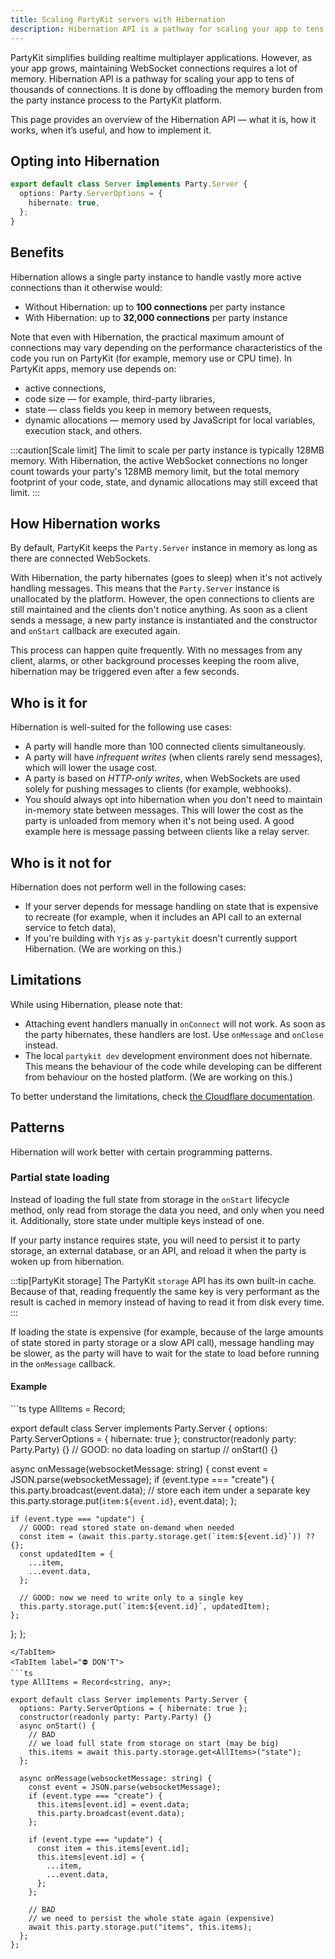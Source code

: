 ```yaml
---
title: Scaling PartyKit servers with Hibernation
description: Hibernation API is a pathway for scaling your app to tens of thousands of connections
---
```



PartyKit simplifies building realtime multiplayer applications. However, as your app grows, maintaining WebSocket connections requires a lot of memory. Hibernation API is a pathway for scaling your app to tens of thousands of connections. It is done by offloading the memory burden from the party instance process to the PartyKit platform.

This page provides an overview of the Hibernation API — what it is, how it works, when it’s useful, and how to implement it.

## Opting into Hibernation

```ts
export default class Server implements Party.Server {
  options: Party.ServerOptions = {
    hibernate: true,
  };
}
```

## Benefits

Hibernation allows a single party instance to handle vastly more active connections than it otherwise would:

- Without Hibernation: up to **100 connections** per party instance
- With Hibernation: up to **32,000 connections** per party instance

Note that even with Hibernation, the practical maximum amount of connections may vary depending on the performance characteristics of the code you run on PartyKit (for example, memory use or CPU time). In PartyKit apps, memory use depends on:

- active connections,
- code size — for example, third-party libraries,
- state — class fields you keep in memory between requests,
- dynamic allocations — memory used by JavaScript for local variables, execution stack, and others.

:::caution[Scale limit]
The limit to scale per party instance is typically 128MB memory. With Hibernation, the active WebSocket connections no longer count towards your party's 128MB memory limit, but the total memory footprint of your code, state, and dynamic allocations may still exceed that limit.
:::

## How Hibernation works

By default, PartyKit keeps the `Party.Server` instance in memory as long as there are connected WebSockets.

With Hibernation, the party hibernates (goes to sleep) when it's not actively handling messages. This means that the `Party.Server` instance is unallocated by the platform. However, the open connections to clients are still maintained and the clients don't notice anything. As soon as a client sends a message, a new party instance is instantiated and the constructor and `onStart` callback are executed again.

This process can happen quite frequently. With no messages from any client, alarms, or other background processes keeping the room alive, hibernation may be triggered even after a few seconds.

## Who is it for

Hibernation is well-suited for the following use cases:

- A party will handle more than 100 connected clients simultaneously.
- A party will have *infrequent writes* (when clients rarely send messages), which will lower the usage cost.
- A party is based on *HTTP-only writes*, when WebSockets are used solely for pushing messages to clients (for example, webhooks).
- You should always opt into hibernation when you don't need to maintain in-memory state between messages. This will lower the cost as the party is unloaded from memory when it's not being used. A good example here is message passing between clients like a relay server.

## Who is it not for

Hibernation does not perform well in the following cases:

- If your server depends for message handling on state that is expensive to recreate (for example, when it includes an API call to an external service to fetch data),
- If you're building with `Yjs` as `y-partykit` doesn't currently support Hibernation. (We are working on this.)

## Limitations

While using Hibernation, please note that:

- Attaching event handlers manually in `onConnect` will not work. As soon as the party hibernates, these handlers are lost. Use `onMessage` and `onClose` instead.
- The local `partykit dev` development environment does not hibernate. This means the behaviour of the code while developing can be different from behaviour on the hosted platform. (We are working on this.)

To better understand the limitations, check [the Cloudflare documentation](https://developers.cloudflare.com/durable-objects/platform/limits/).

## Patterns

Hibernation will work better with certain programming patterns.

### Partial state loading

Instead of loading the full state from storage in the `onStart` lifecycle method, only read from storage the data you need, and only when you need it. Additionally, store state under multiple keys instead of one.

If your party instance requires state, you will need to persist it to party storage, an external database, or an API, and reload it when the party is woken up from hibernation.

:::tip[PartyKit storage]
The PartyKit `storage` API has its own built-in cache. Because of that, reading frequently the same key is very performant as the result is cached in memory instead of having to read it from disk every time.
:::

If loading the state is expensive (for example, because of the large amounts of state stored in party storage or a slow API call), message handling may be slower, as the party will have to wait for the state to load before running in the `onMessage` callback.

#### Example

<Tabs>
	<TabItem label="✅ DO">
```ts
type AllItems = Record<string, any>;

export default class Server implements Party.Server {
  options: Party.ServerOptions = { hibernate: true };
  constructor(readonly party: Party.Party) {}
  // GOOD: no data loading on startup
  // onStart() {}

  async onMessage(websocketMessage: string) {
    const event = JSON.parse(websocketMessage);
    if (event.type === "create") {
      this.party.broadcast(event.data);
      // store each item under a separate key
      this.party.storage.put(`item:${event.id}`, event.data);
    };

    if (event.type === "update") {
      // GOOD: read stored state on-demand when needed
      const item = (await this.party.storage.get(`item:${event.id}`)) ?? {};
      const updatedItem = {
        ...item,
        ...event.data,
      };

      // GOOD: now we need to write only to a single key
      this.party.storage.put(`item:${event.id}`, updatedItem);
    };
  };
};
```
</TabItem>
<TabItem label="⛔️ DON'T">
```ts
type AllItems = Record<string, any>;

export default class Server implements Party.Server {
  options: Party.ServerOptions = { hibernate: true };
  constructor(readonly party: Party.Party) {}
  async onStart() {
    // BAD
    // we load full state from storage on start (may be big)
    this.items = await this.party.storage.get<AllItems>("state");
  };

  async onMessage(websocketMessage: string) {
    const event = JSON.parse(websocketMessage);
    if (event.type === "create") {
      this.items[event.id] = event.data;
      this.party.broadcast(event.data);
    };

    if (event.type === "update") {
      const item = this.items[event.id];
      this.items[event.id] = {
        ...item,
        ...event.data,
      };
    };

    // BAD
    // we need to persist the whole state again (expensive)
    await this.party.storage.put("items", this.items);
  };
};
```

  </TabItem>
</Tabs>
